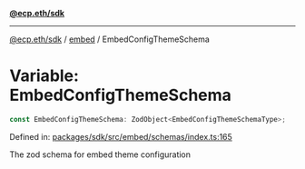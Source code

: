 [**@ecp.eth/sdk**](../../index.mdx)

***

[@ecp.eth/sdk](/sdk-reference/index.mdx) / [embed](/sdk-reference/embed/index.mdx) / EmbedConfigThemeSchema

# Variable: EmbedConfigThemeSchema

```ts
const EmbedConfigThemeSchema: ZodObject<EmbedConfigThemeSchemaType>;
```

Defined in: [packages/sdk/src/embed/schemas/index.ts:165](https://github.com/ecp-eth/comments-monorepo/blob/main/packages/sdk/src/embed/schemas/index.ts#L165)

The zod schema for embed theme configuration

